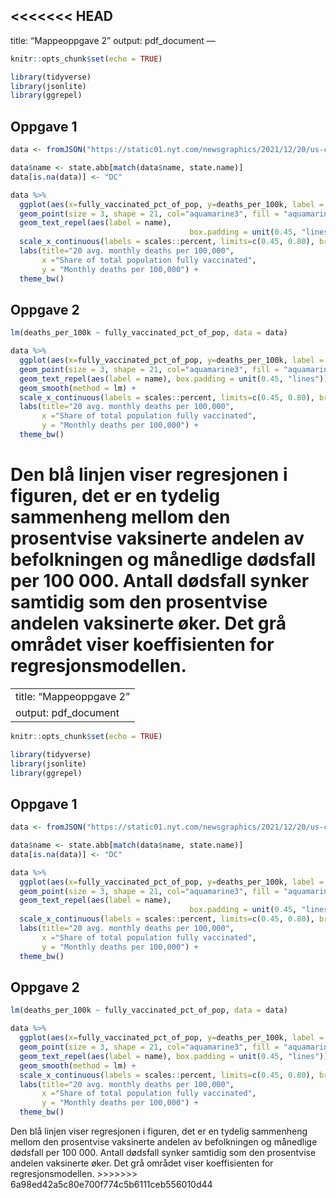 <<<<<<< HEAD
---
title: "Mappeoppgave 2"
output: pdf_document
---

```r
knitr::opts_chunk$set(echo = TRUE)
```

```r
library(tidyverse)
library(jsonlite)
library(ggrepel)
```
## Oppgave 1

```r
data <- fromJSON("https://static01.nyt.com/newsgraphics/2021/12/20/us-coronavirus-deaths-2021/ff0adde21623e111d8ce103fedecf7ffc7906264/scatter.json")

data$name <- state.abb[match(data$name, state.name)]
data[is.na(data)] <- "DC"

data %>%
  ggplot(aes(x=fully_vaccinated_pct_of_pop, y=deaths_per_100k, label = name)) +
  geom_point(size = 3, shape = 21, col="aquamarine3", fill = "aquamarine4", stroke = 0.2, alpha = 0.5) +
  geom_text_repel(aes(label = name), 
                                        box.padding = unit(0.45, "lines")) +
  scale_x_continuous(labels = scales::percent, limits=c(0.45, 0.80), breaks=seq(0.45, 0.80, by = 0.05)) +
  labs(title="20 avg. monthly deaths per 100,000",
       x ="Share of total population fully vaccinated",
       y = "Monthly deaths per 100,000") +
  theme_bw()
```

## Oppgave 2

```r
lm(deaths_per_100k ~ fully_vaccinated_pct_of_pop, data = data)

data %>%
  ggplot(aes(x=fully_vaccinated_pct_of_pop, y=deaths_per_100k, label = name)) +
  geom_point(size = 3, shape = 21, col="aquamarine3", fill = "aquamarine4", stroke = 0.2, alpha = 0.5) +
  geom_text_repel(aes(label = name), box.padding = unit(0.45, "lines")) +
  geom_smooth(method = lm) +
  scale_x_continuous(labels = scales::percent, limits=c(0.45, 0.80), breaks=seq(0.45, 0.80, by = 0.05)) +
  labs(title="20 avg. monthly deaths per 100,000",
       x ="Share of total population fully vaccinated",
       y = "Monthly deaths per 100,000") +
  theme_bw()
```

Den blå linjen viser regresjonen i figuren, det er en tydelig sammenheng mellom den prosentvise vaksinerte andelen av befolkningen og månedlige dødsfall per 100 000. Antall dødsfall synker samtidig som den prosentvise andelen vaksinerte øker. Det grå området viser koeffisienten for regresjonsmodellen.
=======
---
title: "Mappeoppgave 2"
output: pdf_document
---

```r
knitr::opts_chunk$set(echo = TRUE)
```

```r
library(tidyverse)
library(jsonlite)
library(ggrepel)
```
## Oppgave 1

```r
data <- fromJSON("https://static01.nyt.com/newsgraphics/2021/12/20/us-coronavirus-deaths-2021/ff0adde21623e111d8ce103fedecf7ffc7906264/scatter.json")

data$name <- state.abb[match(data$name, state.name)]
data[is.na(data)] <- "DC"

data %>%
  ggplot(aes(x=fully_vaccinated_pct_of_pop, y=deaths_per_100k, label = name)) +
  geom_point(size = 3, shape = 21, col="aquamarine3", fill = "aquamarine4", stroke = 0.2, alpha = 0.5) +
  geom_text_repel(aes(label = name), 
                                        box.padding = unit(0.45, "lines")) +
  scale_x_continuous(labels = scales::percent, limits=c(0.45, 0.80), breaks=seq(0.45, 0.80, by = 0.05)) +
  labs(title="20 avg. monthly deaths per 100,000",
       x ="Share of total population fully vaccinated",
       y = "Monthly deaths per 100,000") +
  theme_bw()
```

## Oppgave 2

```r
lm(deaths_per_100k ~ fully_vaccinated_pct_of_pop, data = data)

data %>%
  ggplot(aes(x=fully_vaccinated_pct_of_pop, y=deaths_per_100k, label = name)) +
  geom_point(size = 3, shape = 21, col="aquamarine3", fill = "aquamarine4", stroke = 0.2, alpha = 0.5) +
  geom_text_repel(aes(label = name), box.padding = unit(0.45, "lines")) +
  geom_smooth(method = lm) +
  scale_x_continuous(labels = scales::percent, limits=c(0.45, 0.80), breaks=seq(0.45, 0.80, by = 0.05)) +
  labs(title="20 avg. monthly deaths per 100,000",
       x ="Share of total population fully vaccinated",
       y = "Monthly deaths per 100,000") +
  theme_bw()
```

Den blå linjen viser regresjonen i figuren, det er en tydelig sammenheng mellom den prosentvise vaksinerte andelen av befolkningen og månedlige dødsfall per 100 000. Antall dødsfall synker samtidig som den prosentvise andelen vaksinerte øker. Det grå området viser koeffisienten for regresjonsmodellen.
>>>>>>> 6a98ed42a5c80e700f774c5b6111ceb556010d44
